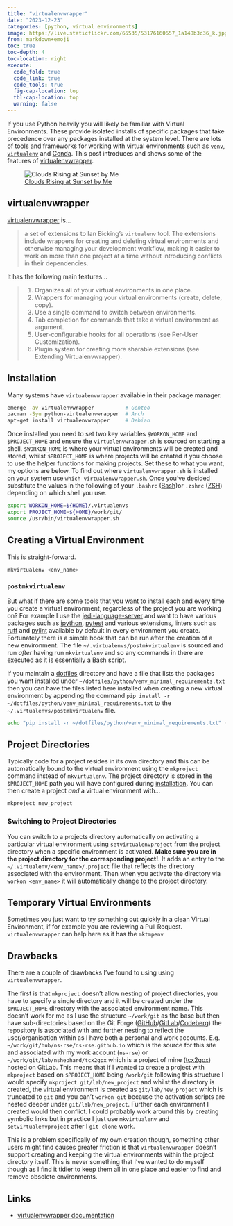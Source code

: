 ```yaml
---
title: "virtualenvwrapper"
date: "2023-12-23"
categories: [python, virtual environments]
image: https://live.staticflickr.com/65535/53176160657_1a148b3c36_k.jpg
from: markdown+emoji
toc: true
toc-depth: 4
toc-location: right
execute:
  code_fold: true
  code_link: true
  code_tools: true
  fig-cap-location: top
  tbl-cap-location: top
  warning: false
---
```



If you use Python heavily you will likely be familiar with Virtual Environments. These provide isolated installs of
specific packages that take precedence over any packages installed at the system level. There are lots of tools and
frameworks for working with virtual environments such as [`venv`](),
[`virtualenv`](https://pypi.python.org/pypi/virtualenv) and  [Conda](). This post introduces and shows some of the
features of [virtualenvwrapper](https://virtualenvwrapper.readthedocs.io/en/latest/).

![[Clouds Rising at Sunset by Me](https://www.flickr.com/photos/slackline/53176160657/in/album-72177720311078585/)](https://live.staticflickr.com/65535/53176160657_1a148b3c36_k.jpg)

## virtualenvwrapper

[virtualenvwrapper](https://virtualenvwrapper.readthedocs.io/en/latest/) is...

> a set of extensions to Ian Bicking’s `virtualenv` tool. The extensions include wrappers for creating and deleting virtual
> environments and otherwise managing your development workflow, making it easier to work on more than one project at a
> time without introducing conflicts in their dependencies.

It has the following main features...

> 1. Organizes all of your virtual environments in one place.
> 2. Wrappers for managing your virtual environments (create, delete, copy).
> 3. Use a single command to switch between environments.
> 4. Tab completion for commands that take a virtual environment as argument.
> 5. User-configurable hooks for all operations (see Per-User Customization).
> 6. Plugin system for creating more sharable extensions (see Extending Virtualenvwrapper).

## Installation

Many systems have `virtualenvwrapper` available in their package manager.

```bash
emerge -av virtualenvwrapper          # Gentoo
pacman -Syu python-virtualenvwrapper  # Arch
apt-get install virtualenvwrapper     # Debian
```

Once installed you need to set two key variables `$WORKON_HOME` and `$PROJECT_HOME` and ensure the
`virtualenvwrapper.sh` is sourced on starting a shell. `$WORKON_HOME` is where your virtual environments will be created
and stored, whilst `$PROJECT_HOME` is where projects will be created if you choose to use the helper functions for
making projects. Set these to what you want, my options are below. To find out where `virtualenvwrapper.sh` is installed
on your system use `which virtualenvwrapper.sh`. Once you've decided substitute the values in the following of your
`.bashrc` ([Bash](https://www.gnu.org/software/bash/))or `.zshrc` ([ZSH](https://www.zsh.org/)) depending on which shell
you use.

```bash
export WORKON_HOME=${HOME}/.virtualenvs
export PROJECT_HOME=${HOME}/work/git/
source /usr/bin/virtualenvwrapper.sh
```

## Creating a Virtual Environment

This is straight-forward.

```bash
mkvirtualenv <env_name>
```

### `postmkvirtualenv`

But what if there are some tools that you want to install each and every time you create a virtual environment,
regardless of the project you are working on? For example I use the
[jedi-language-server](https://github.com/pappasam/jedi-language-server) and want to have various packages such as
[ipython](https://ipython.org), [pytest](https://docs.pytest.org/en/latest/) and various extensions, linters such as
[ruff](https://astral.sh/ruff) and [pylint](https://pylint.org) available by default in every environment you
create. Fortunately there is a simple hook that can be run after the creation of a new environment. The file
`~/.virtualenvs/postmkvirtualenv` is sourced and run _after_ having run `mkvirtualenv` and so any commands in there are
executed as it is essentially a Bash script.

If you maintain a [dotfiles](https://dotfiles.github.io/) directory and have a file that lists the packages you want
installed under `~/dotfiles/python/venv_minimal_requirements.txt` then you can have the files listed here installed when
creating a new virtual environment by appending the command `pip install -r
~/dotfiles/python/venv_minimal_requirements.txt` to the `~/.virtualenvs/postmkvirtualenv` file.

```bash
echo "pip install -r ~/dotfiles/python/venv_minimal_requirements.txt" >> ~/.virtualenvs/postmkvirtualenv
```

## Project Directories

Typically code for a project resides in its own directory and this can be automatically bound to the virtual environment
using the `mkproject` command instead of `mkvirtualenv`. The project directory is stored in the `$PROJECT_HOME` path
you will have configured during [installation](installation). You can then create a project _and_  a virtual environment
with...

```bash
mkproject new_project
```

### Switching to Project Directories

You can switch to a projects directory automatically on activating a particular virtual environment using
`setvirtualenvproject` from the project directory when a specific environment is activated. **Make sure you are in the
project directory for the corresponding project!**. It adds an entry to the `~/.virtualenv/<env_name>/.project` file
that reflects the directory associated with the environment. Then when you activate the directory via `workon
<env_name>` it will automatically change to the project directory.

## Temporary Virtual Environments

Sometimes you just want to try something out quickly in a clean Virtual Environment, if for example you are reviewing a
Pull Request. `virtualenvwrapper` can help here as it has the `mktmpenv`

## Drawbacks

There are a couple of drawbacks I've found to using using `virtualenvwrapper`.

The first is that `mkproject` doesn't allow nesting of project directories, you have to specify a single directory and
it will be created under the `$PROJECT_HOME` directory with the associated environment name. This doesn't work for me as
I use the structure `~/work/git` as the base but then have sub-directories based on the Git Forge
([GitHub](https://github.com)/[GitLab](https://gitlab.com)/[Codeberg](https://codeberg.org/)) the repository is
associated with and further nesting to reflect the user/organisation within as I have both a personal and work
accounts. E.g. `~/work/git/hub/ns-rse/ns-rse.github.io` which is the source for this site and associated with my work
account (`ns-rse`) or `~/work/git/lab/nshephard/tcx2gpx` which is a project of mine
([tcx2gpx](https://gitlab.com/nshephard/tcx2gpx)) hosted on GitLab. This means that if I wanted to create a project with
`mkproject` based on `$PROJECT_HOME` being `/work/git` following this structure I would specify `mkproject
git/lab/new_project` and whilst the directory is created, the virtual environment is created as `git/lab/new_project`
which is truncated to `git` and you can't `workon git` because the activation scripts are nested deeper under
`git/lab/new_project`. Further each environment I created would then conflict. I could probably work around this by
creating symbolic links but in practice I just use `mkvirtualenv` and `setvirtualenvproject` after I `git clone` work.

This is a problem specifically of my own creation though, something other users might find causes greater friction is
that `virtualenvwrapper` doesn't support creating and keeping the virtual environments within the project directory
itself. This is never something that I've wanted to do myself though as I find it tidier to keep them all in one place
and easier to find and remove obsolete environments.

## Links

+ [virtualenvwrapper documentation](https://virtualenvwrapper.readthedocs.io/en/latest/)
